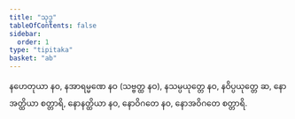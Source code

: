```yaml
---
title: "သုဒ္ဓ"
tableOfContents: false
sidebar:
  order: 1
type: "tipitaka"
basket: "ab"
---
```



<DynamicBreadcrumb />

<Division number="413">

<Paragraph number="3370">
နဟေတုယာ နဝ, နအာရမ္မဏေ နဝ (သဗ္ဗတ္ထ နဝ), နသမ္ပယုတ္တေ နဝ, နဝိပ္ပယုတ္တေ ဆ, နောအတ္ထိယာ စတ္တာရိ, နောနတ္ထိယာ နဝ, နောဝိဂတေ နဝ, နောအဝိဂတေ စတ္တာရိ.
</Paragraph>
</Division>